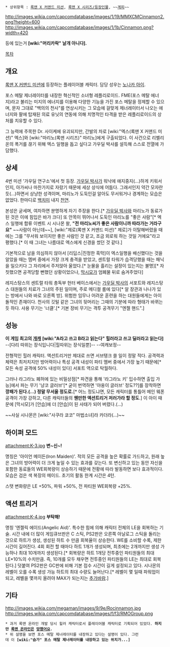  * 상위항목 : [[록맨 X 커맨드 미션]], [[록맨 X 시리즈/등장인물]], ~~[[계피]]~~
http://images.wikia.com/capcomdatabase/images/1/19/MMXCMCinnamon2.png?height=600 http://images.wikia.com/capcomdatabase/images/1/1b/Cinnamon.png?width=420

등에 있는거 '''[wiki:"머리카락" 날개 아니다].'''

{{{+1 シナモン / Cinnamon}}}

[[목차]]

== 개요 ==
[[록맨 X 커맨드 미션]]에 등장하는 플레이어블 캐릭터. 담당 성우는 [[노나카 아이]].

포스 메탈 제너레이터를 내장한 혁신적인 소녀형 레플리로이드.  FME(포스 메탈 에너지)라고 불리는 미지의 에너지를 이용해 다양한 기능을 가진 포스 메탈을 정제할 수 있으며, 문자 그대로 "백의의 천사"를 연상시키는 그 모습에 걸맞게 제너레이터서 나오는 에너지와 팔에 탑재된 의료 유닛의 연동에 의해 치명적인 타격을 받은 레플리로이드의 상처를 치유할 수 있다.

그 능력에 주목한 Dr. 사이케에 유괴되지만, 간발의 차로 [wiki:"엑스(록맨 X 커맨드 미션)" 엑스]와 [wiki:"마리노(록맨 시리즈)" 마리노]에게 구출되었다. 이 사건으로 리벨리온의 폭거를 끊기 위해 엑스 일행을 돕고 싶다고 가우딜 박사를 설득해 스스로 전열에 가담했다.

== 상세 ==
4번 미션 '가우딜 연구소'에서 첫 등장. [[가우딜 박사]]가 워낙에 애지중지(...)하게 키워서인지, 아가씨나 마찬가지로 자랐기 때문에 세상 상식에 어둡다. 그래서인지 약간 모자란듯(...)하면서 상냥한 성격이며, 마리노가 도둑인걸 알아도 무서워거나 경계하는 모습은 없었다. 한마디로 [[백치미]] 내지 [[천연]].

본성은 굳세며, 여차하면 분명하게 자기 주장을 한다.[* [[가우딜 박사]]와 마리노가 동료가 된 것은 이에 힘입은 바가 크다] 또 안목이 뛰어나서 도둑인 마리노를 "좋은 사람"[* 엑스 일행에 합류 이벤트 시 시나몬 왈, '''"전 마리노씨가 좋은 사람이니까 따라가는 거라구요"''' ~~사람이 아닌데~~], [wiki:"제로(록맨 X 커맨드 미션)" 제로]가 이탈해버렸을 때에는 그를 "무서워 보이지만 좋은 사람인 것 같고, 조금 외로워 하는 것일 거에요"라고 평했다.[* 이 때 그녀는 나름대로 엑스에게 신경을 썼던 것 같다.] 

기본적으로 남을 의심하지 않아서 [리딥스|진정한 흑막]이 엑스일행을 배신했다는 것을 알았을 때는 멤버 중에서 가장 크게 충격을 받았고, 센트럴 타워가 습격당했을 때는 패닉을 일으키다 그 자리에서 주저앉아 울었다.[* 눈물을 흘리는 설정이 있는지는 불명][* 자칫했으면 공격당할 뻔했던 상황이었으나, [[막시모]]가 엄폐물 뒤로 숨겨주었다] 

레지스탕스의 센트럴 타워 총독부 헌터 베이스에서는 [[가우딜 박사]]의 서포트와 레지스탕스 대원들의 치료가 그녀의 주된 일이며, 주로 메디컬 룸에 있다[* 알 장관과 나나가 있는 방에서 나와 바로 오른쪽 방]. 위험한 임무나 어려운 훈련을 하는 대원들에게는 아이돌적인 존재이다. 천사의 깃털 같은 그녀의 뒷머리는 그때의 기분에 따라 형태가 바뀌는 듯 하다. 사용 무기는 '너클'.[* 기본 장비 무기는 격투 공격무기 "엔젤 핸드".]

== 성능 ==
'''이 게임 최고의 [[개캐]]'''
'''[wiki:"A라고 쓰고 B라고 읽는다" 힐러라고 쓰고 딜러라고 읽는다]'''
--[다리 따위는 장식입니다|힐따위는 장식일뿐]-- --여캐보정--

전형적인 힐러 캐릭터. 액션트리거만 제대로 쓰면 서브탱크 쓸 일이 정말 적다. 공격력과 체력은 최저치지만 방어력이나 특성 공격 내성이 파티 멤버 중에서 가장 높기 때문에[* 모든 속성 공격에 50% 내성이 있다] 서포트 역으로 탁월하다.

그러나 라그라노 폐허에 있는 비밀상점[* 파견을 통해 '라그라노 키' 입수하면 출입 가능]에서 파는 무기 '냥코 글러브'[* 굳이 번역하면 '야옹이 글러브' 정도??]를 장착하면 '''깡패가 된다.(...) 정말 무서울 정도로.'''[* 어느 정도냐면, 모든 캐릭터를 통틀어 메인 웨폰 공격이 가장 강하고, 다른 캐릭터들의 '''웬만한 액션트리거 저러가라 할 정도'''.] 이 아이 때문에 [막시모]가 [안습]에 더 [안습]이 된 사태가 되어 버렸다.(...)

~~사실 시나몬은 [wiki:"사쿠라 쿄코" 마법소녀]라 카더라(...)~~

== 하이퍼 모드 == 
attachment:K-3.jpg 
'''변~신~!'''

명칭은 '아이언 메이든(Iron Maiden)'. 적의 모든 공격을 높은 확률로 가드하고, 원래 높은 그녀의 방어력이 더 크게 높일 수 있는 효과를 갖는다. 또 변신하고 있는 동안 자신을 포함한 동료들의 WE회복량이 상승하기 때문에 전황에 따라 발동하면 보다 효과적이다. 모습은 검은 색 복장의 메이드. 초기의 활동 한계 시간은 4턴. 

스탯 변화량은 LE +50%, 파워 +50%, 전 파티원 WE회복량 +25%. 

== 액션 트리거 ==
attachment:K-4.jpg 
'''부탁해!'''

명칭 '엔젤릭 에이드(Angelic Aid)'.
특수한 힘에 의해 캐릭터 전체의 LE을 회복하는 기술. 시간 내에 더 많이 게임큐브판은 C 스틱, PS2판은 오른쪽 아날로그 스틱을 돌리는 것으로 하트가 생성, 생성된 하트 수 만큼 회복율이 상승한다. WE를 소비할 수록, 제한 시간이 길어진다. 4회 회전 할 때마다 하트 1개가 생성되며, 최초에는 2개까지만 생성 가능하나 최대 10개까지 생성된다.[* 회복량은 하트 1개당 전투중인 파티원들의 최대 LE*10%의 수치만큼. 즉, 10개를 모두 채우면 전투중인 파티원들의 LE는 최대로 회복된다.] 덧붙여 PS2판은 GC판에 비해 기본 접수 시간이 길게 설정되고 있다. 시나몬의 레벨이 오를 수록 생성 가능 하트의 최대 수량도 늘어난다.[* 레벨이 몇 일때 파워업이 되고, 레벨을 몇까지 올려야 MAX가 되는지는 [[추가바람]].]

== 기타 ==
http://images.wikia.com/megaman/images/9/9e/Rocinnamon.jpg 
http://images.wikia.com/capcomdatabase/images/f/f3/RMOGroup.png

 * 과거 록맨 온라인 개발 당시 힐러 캐릭터로서 플레이어블 캐릭터로 기획되어 있었다. '''하지만 [[록맨 온라인]]은 [[망했어요]].'''
 * 위 설명을 보면 포스 메탈 제너레이터를 내장하고 있다는 설명이 있다. 그런데 이 '''[wiki:"슴가" 포스 메탈 제너레이터를 내장하고 있는 위치가...]'''
